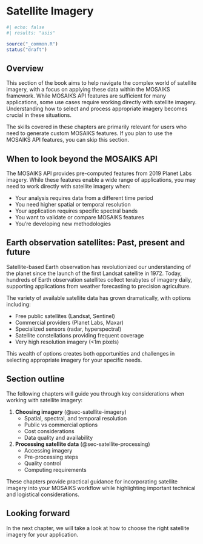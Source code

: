 # Satellite Imagery {#sec-satellite}

```r
#| echo: false
#| results: "asis"

source("_common.R")
status("draft")
```

## Overview

This section of the book aims to help navigate the complex world of satellite imagery, with a focus on applying these data within the MOSAIKS framework. While MOSAIKS API features are sufficient for many applications, some use cases require working directly with satellite imagery. Understanding how to select and process appropriate imagery becomes crucial in these situations.

::: {.callout-note}
The skills covered in these chapters are primarily relevant for users who need to generate custom MOSAIKS features. If you plan to use the MOSAIKS API features, you can skip this section.
:::

## When to look beyond the MOSAIKS API

The MOSAIKS API provides pre-computed features from 2019 Planet Labs imagery. While these features enable a wide range of applications, you may need to work directly with satellite imagery when:

- Your analysis requires data from a different time period
- You need higher spatial or temporal resolution
- Your application requires specific spectral bands
- You want to validate or compare MOSAIKS features
- You're developing new methodologies

## Earth observation satellites: Past, present and future

Satellite-based Earth observation has revolutionized our understanding of the planet since the launch of the first Landsat satellite in 1972. Today, hundreds of Earth observation satellites collect terabytes of imagery daily, supporting applications from weather forecasting to precision agriculture.

The variety of available satellite data has grown dramatically, with options including:

- Free public satellites (Landsat, Sentinel)
- Commercial providers (Planet Labs, Maxar)
- Specialized sensors (radar, hyperspectral)
- Satellite constellations providing frequent coverage
- Very high resolution imagery (<1m pixels)

This wealth of options creates both opportunities and challenges in selecting appropriate imagery for your specific needs.

## Section outline

The following chapters will guide you through key considerations when working with satellite imagery:

1. **Choosing imagery** (@sec-satellite-imagery)
   - Spatial, spectral, and temporal resolution
   - Public vs commercial options
   - Cost considerations
   - Data quality and availability

2. **Processing satellite data** (@sec-satellite-processing)
   - Accessing imagery
   - Pre-processing steps
   - Quality control
   - Computing requirements

These chapters provide practical guidance for incorporating satellite imagery into your MOSAIKS workflow while highlighting important technical and logistical considerations.

::: {.callout-note}
# Looking forward

In the next chapter, we will take a look at how to choose the right satellite imagery for your application.
:::

